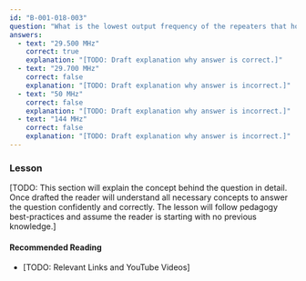 ```yaml
---
id: "B-001-018-003"
question: "What is the lowest output frequency of the repeaters that holders of an Amateur Radio Operator Certificate with only a Basic Qualification are allowed to use?"
answers:
  - text: "29.500 MHz"
    correct: true
    explanation: "[TODO: Draft explanation why answer is correct.]"
  - text: "29.700 MHz"
    correct: false
    explanation: "[TODO: Draft explanation why answer is incorrect.]"
  - text: "50 MHz"
    correct: false
    explanation: "[TODO: Draft explanation why answer is incorrect.]"
  - text: "144 MHz"
    correct: false
    explanation: "[TODO: Draft explanation why answer is incorrect.]"
---
```


### Lesson

[TODO: This section will explain the concept behind the question in detail. Once drafted the reader will understand all necessary concepts to answer the question confidently and correctly. The lesson will follow pedagogy best-practices and assume the reader is starting with no previous knowledge.]

#### Recommended Reading

- [TODO: Relevant Links and YouTube Videos]
